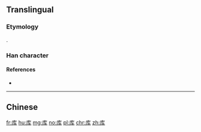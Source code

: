 {{also|庫}}
==Translingual==

===Etymology===
{{Han simp|庫|f=車|t=车}}.

===Han character===
{{Han char|rn=53|rad=广|as=04|sn=7|four=|canj=戈大手 (IKQ)|ids=⿸[[广]][[车]]}}

====References====
* {{Han ref|kx=0344.051|hdz=20874.010|uh=5E93|ud=24211}}

----

==Chinese==
{{zh-see|庫}}

[[fr:库]]
[[hu:库]]
[[mg:库]]
[[no:库]]
[[pl:库]]
[[chr:库]]
[[zh:库]]
